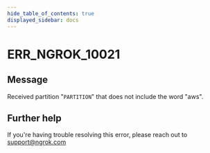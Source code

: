 ```yaml
---
hide_table_of_contents: true
displayed_sidebar: docs
---
```



# ERR_NGROK_10021

## Message

Received partition "`PARTITION`" that does not include the word "aws".

<ErrorDetails error="err_ngrok_10021" />

## Further help

If you're having trouble resolving this error, please reach out to [support@ngrok.com](mailto:support@ngrok.com?subject=Help%20with%20ERR_NGROK_10021)

